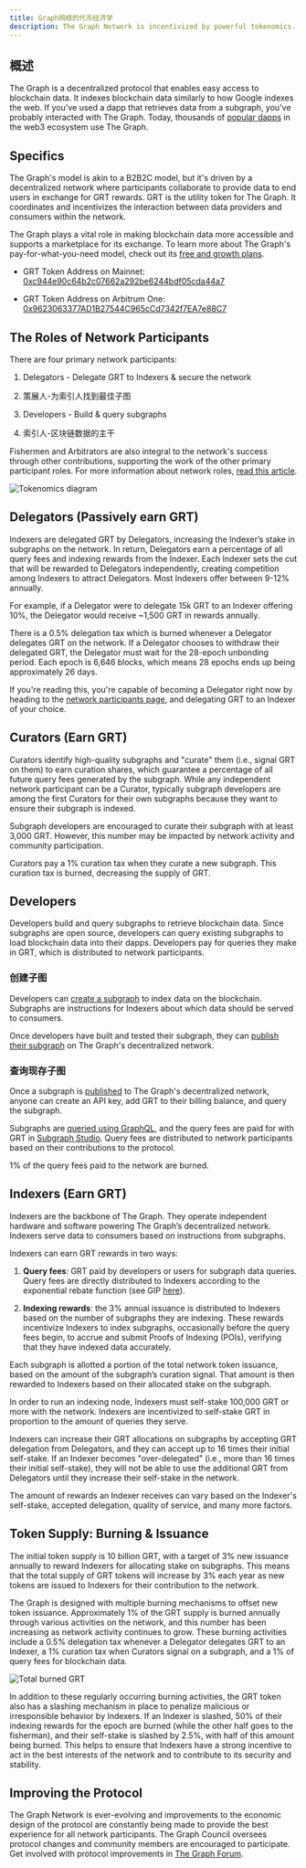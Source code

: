 ```yaml
---
title: Graph网络的代币经济学
description: The Graph Network is incentivized by powerful tokenomics. Here’s how GRT, The Graph’s native work utility token, works.
---
```


## 概述

The Graph is a decentralized protocol that enables easy access to blockchain data. It indexes blockchain data similarly to how Google indexes the web. If you've used a dapp that retrieves data from a subgraph, you've probably interacted with The Graph. Today, thousands of [popular dapps](https://thegraph.com/explorer) in the web3 ecosystem use The Graph.

## Specifics

The Graph's model is akin to a B2B2C model, but it's driven by a decentralized network where participants collaborate to provide data to end users in exchange for GRT rewards. GRT is the utility token for The Graph. It coordinates and incentivizes the interaction between data providers and consumers within the network.

The Graph plays a vital role in making blockchain data more accessible and supports a marketplace for its exchange. To learn more about The Graph's pay-for-what-you-need model, check out its [free and growth plans](/subgraphs/billing/).

- GRT Token Address on Mainnet: [0xc944e90c64b2c07662a292be6244bdf05cda44a7](https://etherscan.io/token/0xc944e90c64b2c07662a292be6244bdf05cda44a7)

- GRT Token Address on Arbitrum One: [0x9623063377AD1B27544C965cCd7342f7EA7e88C7](https://arbiscan.io/token/0x9623063377ad1b27544c965ccd7342f7ea7e88c7)

## The Roles of Network Participants

There are four primary network participants:

1. Delegators - Delegate GRT to Indexers & secure the network

2. 策展人-为索引人找到最佳子图

3. Developers - Build & query subgraphs

4. 索引人-区块链数据的主干

Fishermen and Arbitrators are also integral to the network's success through other contributions, supporting the work of the other primary participant roles. For more information about network roles, [read this article](https://thegraph.com/blog/the-graph-grt-token-economics/).

![Tokenomics diagram](/img/updated-tokenomics-image.png)

## Delegators (Passively earn GRT)

Indexers are delegated GRT by Delegators, increasing the Indexer’s stake in subgraphs on the network. In return, Delegators earn a percentage of all query fees and indexing rewards from the Indexer. Each Indexer sets the cut that will be rewarded to Delegators independently, creating competition among Indexers to attract Delegators. Most Indexers offer between 9-12% annually.

For example, if a Delegator were to delegate 15k GRT to an Indexer offering 10%, the Delegator would receive ~1,500 GRT in rewards annually.

There is a 0.5% delegation tax which is burned whenever a Delegator delegates GRT on the network. If a Delegator chooses to withdraw their delegated GRT, the Delegator must wait for the 28-epoch unbonding period. Each epoch is 6,646 blocks, which means 28 epochs ends up being approximately 26 days.

If you're reading this, you're capable of becoming a Delegator right now by heading to the [network participants page](https://thegraph.com/explorer/participants/indexers), and delegating GRT to an Indexer of your choice.

## Curators (Earn GRT)

Curators identify high-quality subgraphs and "curate" them (i.e., signal GRT on them) to earn curation shares, which guarantee a percentage of all future query fees generated by the subgraph. While any independent network participant can be a Curator, typically subgraph developers are among the first Curators for their own subgraphs because they want to ensure their subgraph is indexed.

Subgraph developers are encouraged to curate their subgraph with at least 3,000 GRT. However, this number may be impacted by network activity and community participation.

Curators pay a 1% curation tax when they curate a new subgraph. This curation tax is burned, decreasing the supply of GRT.

## Developers

Developers build and query subgraphs to retrieve blockchain data. Since subgraphs are open source, developers can query existing subgraphs to load blockchain data into their dapps. Developers pay for queries they make in GRT, which is distributed to network participants.

### 创建子图

Developers can [create a subgraph](/developing/creating-a-subgraph/) to index data on the blockchain. Subgraphs are instructions for Indexers about which data should be served to consumers.

Once developers have built and tested their subgraph, they can [publish their subgraph](/subgraphs/developing/publishing/publishing-a-subgraph/) on The Graph's decentralized network.

### 查询现存子图

Once a subgraph is [published](/subgraphs/developing/publishing/publishing-a-subgraph/) to The Graph's decentralized network, anyone can create an API key, add GRT to their billing balance, and query the subgraph.

Subgraphs are [queried using GraphQL](/subgraphs/querying/introduction/), and the query fees are paid for with GRT in [Subgraph Studio](https://thegraph.com/studio/). Query fees are distributed to network participants based on their contributions to the protocol.

1% of the query fees paid to the network are burned.

## Indexers (Earn GRT)

Indexers are the backbone of The Graph. They operate independent hardware and software powering The Graph’s decentralized network. Indexers serve data to consumers based on instructions from subgraphs.

Indexers can earn GRT rewards in two ways:

1. **Query fees**: GRT paid by developers or users for subgraph data queries. Query fees are directly distributed to Indexers according to the exponential rebate function (see GIP [here](https://forum.thegraph.com/t/gip-0051-exponential-query-fee-rebates-for-indexers/4162)).

2. **Indexing rewards**: the 3% annual issuance is distributed to Indexers based on the number of subgraphs they are indexing. These rewards incentivize Indexers to index subgraphs, occasionally before the query fees begin, to accrue and submit Proofs of Indexing (POIs), verifying that they have indexed data accurately.

Each subgraph is allotted a portion of the total network token issuance, based on the amount of the subgraph’s curation signal. That amount is then rewarded to Indexers based on their allocated stake on the subgraph.

In order to run an indexing node, Indexers must self-stake 100,000 GRT or more with the network. Indexers are incentivized to self-stake GRT in proportion to the amount of queries they serve.

Indexers can increase their GRT allocations on subgraphs by accepting GRT delegation from Delegators, and they can accept up to 16 times their initial self-stake. If an Indexer becomes "over-delegated" (i.e., more than 16 times their initial self-stake), they will not be able to use the additional GRT from Delegators until they increase their self-stake in the network.

The amount of rewards an Indexer receives can vary based on the Indexer's self-stake, accepted delegation, quality of service, and many more factors.

## Token Supply: Burning & Issuance

The initial token supply is 10 billion GRT, with a target of 3% new issuance annually to reward Indexers for allocating stake on subgraphs. This means that the total supply of GRT tokens will increase by 3% each year as new tokens are issued to Indexers for their contribution to the network.

The Graph is designed with multiple burning mechanisms to offset new token issuance. Approximately 1% of the GRT supply is burned annually through various activities on the network, and this number has been increasing as network activity continues to grow. These burning activities include a 0.5% delegation tax whenever a Delegator delegates GRT to an Indexer, a 1% curation tax when Curators signal on a subgraph, and a 1% of query fees for blockchain data.

![Total burned GRT](/img/total-burned-grt.jpeg)

In addition to these regularly occurring burning activities, the GRT token also has a slashing mechanism in place to penalize malicious or irresponsible behavior by Indexers. If an Indexer is slashed, 50% of their indexing rewards for the epoch are burned (while the other half goes to the fisherman), and their self-stake is slashed by 2.5%, with half of this amount being burned. This helps to ensure that Indexers have a strong incentive to act in the best interests of the network and to contribute to its security and stability.

## Improving the Protocol

The Graph Network is ever-evolving and improvements to the economic design of the protocol are constantly being made to provide the best experience for all network participants. The Graph Council oversees protocol changes and community members are encouraged to participate. Get involved with protocol improvements in [The Graph Forum](https://forum.thegraph.com/).
